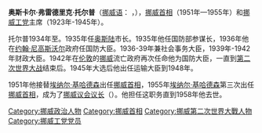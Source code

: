 '''奥斯卡尔·弗雷德里克·托尔普'''（[[挪威语|挪威语]]：'''{{lang|no|Oscar Fredrik Torp}}''' {{audio|Oscar Torp.ogg|聆听}}，{{bd|1893年|6月8日|1958年|5月1日|catIdx=T}}），[[挪威首相|挪威首相]]（1951年—1955年）和[[挪威工党|挪威工党]]主席（1923年-1945年）。

托尔普1934年至。1935年任[[奥斯陆|奥斯陆]]市长。1935年他任国防部参谋长，1936年他在[[约翰·尼高斯沃尔|约翰·尼高斯沃尔]]政府任国防大臣。1936-39年兼社会事务大臣，1939年-1942年财政大臣。1942年在[[伦敦|伦敦]]的[[挪威|挪威]]流亡政府再次任命他为国防大臣，一直到[[第二次世界大战|第二次世界大战]]结束后。1945年大选后他出任运输大臣到1948年。

1951年他接替[[埃纳尔·基哈德森|埃纳尔·基哈德森]]出任[[挪威首相|挪威首相]]，1955年[[埃纳尔·基哈德森|埃纳尔·基哈德森]]第三次出任[[挪威首相|挪威首相]]，成为了[[挪威议会|挪威议会]][[议长|议长]]（{{lang|no|Stortingspresident}}）。他担任这职务直到1958年他去世。

{{start box}}
{{s-before|[[埃纳尔·基哈德森|埃纳尔·基哈德森]]}}
{{s-title|[[挪威首相列表|挪威首相]]|1951年-1955年}}
{{s-after|[[埃纳尔·基哈德森|埃纳尔·基哈德森]]}}
{{end box}}

{{冷戰相關人物}}
{{Authority control}}
{{DEFAULTSORT:Torp, Oscar}}
[[Category:挪威政治人物|Category:挪威政治人物]]
[[Category:挪威首相|Category:挪威首相]]
[[Category:挪威第二次世界大戰人物|Category:挪威第二次世界大戰人物]]
[[Category:挪威工党党员|Category:挪威工党党员]]